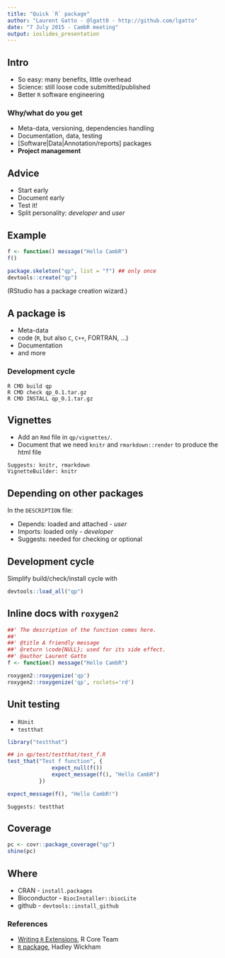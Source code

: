 ```yaml
---
title: "Quick `R` package"
author: "Laurent Gatto - @lgatt0 - http://github.com/lgatto" 
date: "7 July 2015 - CambR meeting"
output: ioslides_presentation
---
```



## Intro
- So easy: many benefits, little overhead
- Science: still loose code submitted/published
- Better `R` software engineering

### Why/what do you get
- Meta-data, versioning, dependencies handling
- Documentation, data, testing
- [Software|Data|Annotation/reports] packages
- **Project management**

## Advice
- Start early
- Document early
- Test it!
- Split personality: *developer* and *user*

## Example

```r
f <- function() message("Hello CambR")
f()
```

```r
package.skeleton("qp", list = "f") ## only once
devtools::create("qp") 
```

(RStudio has a package creation wizard.)

## A package is
- Meta-data
- code (`R`, but also `C`, `C++`, FORTRAN, ...)
- Documentation
- and more

### Development cycle

```
R CMD build qp
R CMD check qp_0.1.tar.gz
R CMD INSTALL qp_0.1.tar.gz
```

## Vignettes

- Add an `Rmd` file in `qp/vignettes/`.
- Document that we need `knitr` and `rmarkdown::render` to produce the html file

```
Suggests: knitr, rmarkdown
VignetteBuilder: knitr
```

## Depending on other packages

In the `DESCRIPTION` file:

- Depends: loaded and attached - *user*
- Imports: loaded only - *developer*
- Suggests: needed for checking or optional

## Development cycle

Simplify build/check/install cycle with

```r
devtools::load_all("qp")
```


## Inline docs with `roxygen2`

```r
##' The description of the function comes here.
##'
##' @title A friendly message
##' @return \code{NULL}; used for its side effect.
##' @author Laurent Gatto
f <- function() message("Hello CambR")
```

```r
roxygen2::roxygenize('qp') 
roxygen2::roxygenize('qp', roclets='rd') 
```

## Unit testing
- `RUnit`
- `testthat`

```r
library("testthat")
```

```r
## in qp/test/testthat/test_f.R
test_that("Test f function", {
              expect_null(f())
              expect_message(f(), "Hello CambR")
          })
```

```r
expect_message(f(), "Hello CambR!")
```

```
Suggests: testthat
```

## Coverage
```r
pc <- covr::package_coverage("qp")
shine(pc)
```

## Where
- CRAN - `install.packages`
- Bioconductor - `BiocInstaller::biocLite`
- github - `devtools::install_github`

### References

- [Writing `R` Extensions](http://cran.r-project.org/doc/manuals/r-devel/R-exts.html), R Core Team
- [`R` package](http://r-pkgs.had.co.nz/), Hadley Wickham

